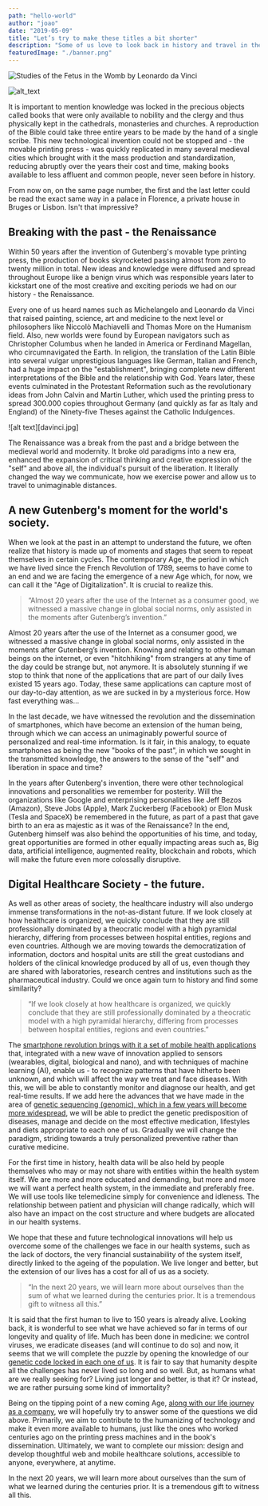 ```yaml
---
path: "hello-world"
author: "joao"
date: "2019-05-09"
title: "Let’s try to make these titles a bit shorter"
description: "Some of us love to look back in history and travel in their own thoughts through the different ages, others love to lose themselves in predicting the future yet to come."
featuredImage: "./banner.png"
---
```


<div className="Blog-banner">

![Studies of the Fetus in the Womb by Leonardo da Vinci](banner.png)

</div>

![alt_text](images/The-dawn1.png "image_tooltip")

It is important to mention knowledge was locked in the precious objects called books that were only available to nobility and the clergy and thus physically kept in the cathedrals, monasteries and churches. A reproduction of the Bible could take three entire years to be made by the hand of a single scribe. This new technological invention could not be stopped and - the movable printing press - was quickly replicated in many several medieval cities which brought with it the mass production and standardization, reducing abruptly over the years their cost and time, making books available to less affluent and common people, never seen before in history.

From now on, on the same page number, the first and the last letter could be read the exact same way in a palace in Florence, a private house in Bruges or Lisbon. Isn't that impressive?

## Breaking with the past - the Renaissance

Within 50 years after the invention of Gutenberg's movable type printing press, the production of books skyrocketed passing almost from zero to twenty million in total. New ideas and knowledge were diffused and spread throughout Europe like a benign virus which was responsible years later to kickstart one of the most creative and exciting periods we had on our history - the Renaissance.

Every one of us heard names such as Michelangelo and Leonardo da Vinci that raised painting, science, art and medicine to the next level or philosophers like Niccolò Machiavelli and Thomas More on the Humanism field. Also, new worlds were found by European navigators such as Christopher Columbus when he landed in America or Ferdinand Magellan, who circumnavigated the Earth. In religion, the translation of the Latin Bible into several vulgar unprestigious languages like German, Italian and French, had a huge impact on the "establishment", bringing complete new different interpretations of the Bible and the relationship with God. Years later, these events culminated in the Protestant Reformation such as the revolutionary ideas from John Calvin and Martin Luther, which used the printing press to spread 300.000 copies throughout Germany (and quickly as far as Italy and England) of the Ninety-five Theses against the Catholic Indulgences.

![alt text][davinci.jpg]

The Renaissance was a break from the past and a bridge between the medieval world and modernity. It broke old paradigms into a new era, enhanced the expansion of critical thinking and creative expression of the "self" and above all, the individual's pursuit of the liberation. It literally changed the way we communicate, how we exercise power and allow us to travel to unimaginable distances.

## A new Gutenberg's moment for the world's society.

When we look at the past in an attempt to understand the future, we often realize that history is made up of moments and stages that seem to repeat themselves in certain cycles. The contemporary Age, the period in which we have lived since the French Revolution of 1789, seems to have come to an end and we are facing the emergence of a new Age which, for now, we can call it the "Age of Digitalization". It is crucial to realize this.

> “Almost 20 years after the use of the Internet as a consumer good, we witnessed a massive change in global social norms, only assisted in the moments after Gutenberg’s invention.”

Almost 20 years after the use of the Internet as a consumer good, we witnessed a massive change in global social norms, only assisted in the moments after Gutenberg’s invention. Knowing and relating to other human beings on the internet, or even "hitchhiking" from strangers at any time of the day could be strange but, not anymore. It is absolutely stunning if we stop to think that none of the applications that are part of our daily lives existed 15 years ago. Today, these same applications can capture most of our day-to-day attention, as we are sucked in by a mysterious force. How fast everything was…

In the last decade, we have witnessed the revolution and the dissemination of smartphones, which have become an extension of the human being, through which we can access an unimaginably powerful source of personalized and real-time information. Is it fair, in this analogy, to equate smartphones as being the new "books of the past", in which we sought in the transmitted knowledge, the answers to the sense of the "self" and liberation in space and time?

In the years after Gutenberg's invention, there were other technological innovations and personalities we remember for posterity. Will the organizations like Google and enterprising personalities like Jeff Bezos (Amazon), Steve Jobs (Apple), Mark Zuckerberg (Facebook) or Elon Musk (Tesla and SpaceX) be remembered in the future, as part of a past that gave birth to an era as majestic as it was of the Renaissance? In the end, Gutenberg himself was also behind the opportunities of his time, and today, great opportunities are formed in other equally impacting areas such as, Big data, artificial intelligence, augmented reality, blockchain and robots, which will make the future even more colossally disruptive.

## Digital Healthcare Society - the future.

As well as other areas of society, the healthcare industry will also undergo immense transformations in the not-as-distant future. If we look closely at how healthcare is organized, we quickly conclude that they are still professionally dominated by a theocratic model with a high pyramidal hierarchy, differing from processes between hospital entities, regions and even countries. Although we are moving towards the democratization of information, doctors and hospital units are still the great custodians and holders of the clinical knowledge produced by all of us, even though they are shared with laboratories, research centres and institutions such as the pharmaceutical industry. Could we once again turn to history and find some similarity?

> “If we look closely at how healthcare is organized, we quickly conclude that they are still professionally dominated by a theocratic model with a high pyramidal hierarchy, differing from processes between hospital entities, regions and even countries.”

The [smartphone revolution brings with it a set of mobile health applications](https://www.iqvia.com/newsroom/2017/11/impact-of-digital-health-grows-as-innovation-evidence-and-adoption-of-mobile-health-apps-accelerate) that, integrated with a new wave of innovation applied to sensors (wearables, digital, biological and nano), and with techniques of machine learning (AI), enable us - to recognize patterns that have hitherto been unknown, and which will affect the way we treat and face diseases. With this, we will be able to constantly monitor and diagnose our health, and get real-time results. If we add here the advances that we have made in the area of ​​[genetic sequencing (genomic), which in a few years will become more widespread](https://www.veritasgenetics.com/next-genomics-revolution-era-social-genome), we will be able to predict the genetic predisposition of diseases, manage and decide on the most effective medication, lifestyles and diets appropriate to each one of us. Gradually we will change the paradigm, striding towards a truly personalized preventive rather than curative medicine.

For the first time in history, health data will be also held by people themselves who may or may not share with entities within the health system itself. We are more and more educated and demanding, but more and more we will want a perfect health system, in the immediate and preferably free. We will use tools like telemedicine simply for convenience and idleness. The relationship between patient and physician will change radically, which will also have an impact on the cost structure and where budgets are allocated in our health systems.

We hope that these and future technological innovations will help us overcome some of the challenges we face in our health systems, such as the lack of doctors, the very financial sustainability of the system itself, directly linked to the ageing of the population. We live longer and better, but the extension of our lives has a cost for all of us as a society.

> “In the next 20 years, we will learn more about ourselves than the sum of what we learned during the centuries prior. It is a tremendous gift to witness all this.”

It is said that the first human to live to 150 years is already alive. Looking back, it is wonderful to see what we have achieved so far in terms of our longevity and quality of life. Much has been done in medicine: we control viruses, we eradicate diseases (and will continue to do so) and now, it seems that we will complete the puzzle by opening the knowledge of our [genetic code locked in each one of us](https://medicalfuturist.com/the-genomic-data-challenges-of-the-future). It is fair to say that humanity despite all the challenges has never lived so long and so well. But, as humans what are we really seeking for? Living just longer and better, is that it? Or instead, we are rather pursuing some kind of immortality?

Being on the tipping point of a new coming Age, [along with our life journey as a company](auroradigital.co), we will hopefully try to answer some of the questions we did above. Primarily, we aim to contribute to the humanizing of technology and make it even more available to humans, just like the ones who worked centuries ago on the printing press machines and in the book's dissemination. Ultimately, we want to complete our mission: design and develop thoughtful web and mobile healthcare solutions, accessible to anyone, everywhere, at anytime.

In the next 20 years, we will learn more about ourselves than the sum of what we learned during the centuries prior. It is a tremendous gift to witness all this.
